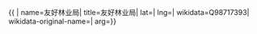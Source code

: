 {{ {{{1|PRC admin/showdata}}}|
name=友好林业局|
title=友好林业局|
lat=|
lng=|
wikidata=Q98717393|
wikidata-original-name=|
arg={{{arg|}}}}}